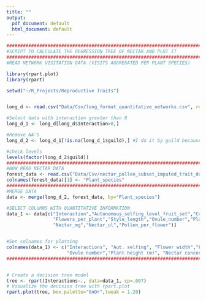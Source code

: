 ```yaml
---
title: ""
output:
  pdf_document: default
  html_document: default
---
```


```r

########################################################################################################################################################
#SCRIPT TO CALCULATE THE REGRESSION TREE OF NECTAR AND PLOT IT
########################################################################################################################################################
#READ NETWORK VISITATION DATA (VISITS AGGREGATED PER PLANT SPECIES)

library(rpart.plot)
library(rpart)

setwd("~/R_Projects/Reproductive Traits")


long_d <- read.csv("Data/Csv/long_format_quantitative_networks.csv", row.names = 1) #quantitative network data|weighted by frequency of visits per plant species

#Select data with interaction greater than 0
long_d_1 <- long_d[long_d$Interaction>0,]

#Remove NA'S
long_d_2 <- long_d_1[!is.na(long_d_1$guild),] #I do it by guild because just these 6 guilds are named in this column

#check levels
levels(factor(long_d_2$guild))
########################################################################################################################################################
#NOW READ NECTAR DATA
forest_data <- read.csv("Data/Csv/nectar_pollen_subset_imputed_trait_data.csv")
colnames(forest_data)[1] <- "Plant_species"
########################################################################################################################################################
#MERGE DATA
data <- merge(long_d_2, forest_data, by="Plant_species")

#SELECT COLUMNS WITH QUANTITATIVE INFORMATION
data_1 <- data[c("Interaction","Autonomous_selfing_level_fruit_set","Corolla_diameter_mean","Corolla_length_mean",
                 "Flowers_per_plant","Style_length","Ovule_number","Plant_height_mean_m","Nectar_concentration",
                 "Nectar_mg","Nectar_ul","Pollen_per_flower")]


#Set colnames for plotting
colnames(data_1) <- c("Interactions", "Aut. selfing", "Flower width","Flower length" , "Flowers per plant","Style length (mm)",
                      "Ovule number","Plant height (m)", "Nectar concentration (%)","Mg of nectar","Microlitres of nectar","Pollen grains per flower")
########################################################################################################################################################


# Create a decision tree model
tree <- rpart(Interactions~., data=data_1, cp=.007)
# Visualize the decision tree with rpart.plot
rpart.plot(tree, box.palette="GnOr",tweak = 1.20)


```